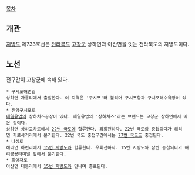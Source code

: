[[목차]]
== 개관 ==
[[지방도]] 제733호선은 [[전라북도]] [[고창군]] 상하면과 아산면을 잇는 전라북도의 지방도이다.

== 노선 ==
전구간이 고창군에 속해 있다.

 * 구시포해변길
 상하면 자룡리에서 출발한다. 이 지역은 '구시포'라 불리며 구시포항과 구시포해수욕장이 있다.
 * 진암구시포로
 [[매일유업]]의 상하치즈공장이 있다. 매일유업의 '상하치즈'라는 브랜드는 고창군 상하면에서 따온 것이다.
 상하면 상하교차로에서 [[22번 국도]]에 합류한다. 좌회전하자. 22번 국도와 중첩되다가 해리면 지로사거리에서 분기한다. 22번 국도 중첩구간에서는 [[77번 국도]]도 중첩된다.
 * 나성로
 해리면 하련리에서 [[15번 지방도]]와 합류한다. 우회전하자. 15번 지방도와 잠깐 중첩되다가 해리공용터미널 앞에서 분기한다.
 * 희어재로
 아산면 대동리에서 [[15번 지방도]]와 만나며 종료된다.
